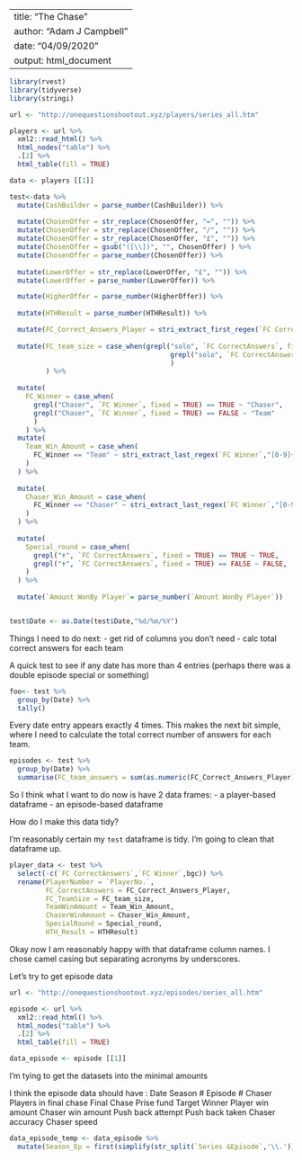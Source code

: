 
---
title: "The Chase"
author: "Adam J Campbell"
date: "04/09/2020"
output: html_document
---

```r
library(rvest)
library(tidyverse)
library(stringi)
```

```r
url <- "http://onequestionshootout.xyz/players/series_all.htm"

players <- url %>%
  xml2::read_html() %>%
  html_nodes("table") %>%
  .[2] %>%
  html_table(fill = TRUE)

data <- players [[1]]
```


```r



test<-data %>%
  mutate(CashBuilder = parse_number(CashBuilder)) %>%
  
  mutate(ChosenOffer = str_replace(ChosenOffer, "=", "")) %>%
  mutate(ChosenOffer = str_replace(ChosenOffer, "/", "")) %>%
  mutate(ChosenOffer = str_replace(ChosenOffer, "£", "")) %>%
  mutate(ChosenOffer = gsub("([\\])", "", ChosenOffer) ) %>%
  mutate(ChosenOffer = parse_number(ChosenOffer)) %>%
  
  mutate(LowerOffer = str_replace(LowerOffer, "£", "")) %>%
  mutate(LowerOffer = parse_number(LowerOffer)) %>%

  mutate(HigherOffer = parse_number(HigherOffer)) %>%
  
  mutate(HTHResult = parse_number(HTHResult)) %>%

  mutate(FC_Correct_Answers_Player = stri_extract_first_regex(`FC CorrectAnswers`,"[0-9]+")) %>%
  
  mutate(FC_team_size = case_when(grepl("solo", `FC CorrectAnswers`, fixed = TRUE) == TRUE ~ "1",
                                        grepl("solo", `FC CorrectAnswers`, fixed = TRUE) == FALSE ~ stri_extract_last_regex(`FC CorrectAnswers`,"[0-9]+")
                                        )
         ) %>%
  
  mutate(
    FC_Winner = case_when(
      grepl("Chaser", `FC Winner`, fixed = TRUE) == TRUE ~ "Chaser",
      grepl("Chaser", `FC Winner`, fixed = TRUE) == FALSE ~ "Team"
      )
    ) %>%
  mutate(
    Team_Win_Amount = case_when(
      FC_Winner == "Team" ~ stri_extract_last_regex(`FC Winner`,"[0-9]+")
    )
  ) %>%
  
  mutate(
    Chaser_Win_Amount = case_when(
      FC_Winner == "Chaser" ~ stri_extract_last_regex(`FC Winner`,"[0-9]:[0-9]+")
    )
  ) %>%
  
  mutate(
    Special_round = case_when(
      grepl("✝", `FC CorrectAnswers`, fixed = TRUE) == TRUE ~ TRUE,
      grepl("✝", `FC CorrectAnswers`, fixed = TRUE) == FALSE ~ FALSE,
    )
  ) %>%
  
  mutate(`Amount WonBy Player`= parse_number(`Amount WonBy Player`))


test$Date <- as.Date(test$Date,"%d/%m/%Y")
```

Things I need to do next:
- get rid of columns you don't need
- calc total correct answers for each team


A quick test to see if any date has more than 4 entries (perhaps there was a double episode special or something)
```r
foo<- test %>%
  group_by(Date) %>%
  tally()
```

Every date entry appears exactly 4 times.  This makes the next bit simple, where I need to calculate the total correct number of answers for each team.

```r
episodes <- test %>%
  group_by(Date) %>%
  summarise(FC_team_answers = sum(as.numeric(FC_Correct_Answers_Player), na.rm = TRUE))
```

So I think what I want to do now is have 2 data frames:
- a player-based dataframe
- an episode-based dataframe

How do I make this data tidy?

I'm reasonably certain my `test` dataframe is tidy.  I'm going to clean that dataframe up.

```r
player_data <- test %>%
  select(-c(`FC CorrectAnswers`,`FC Winner`,bgc)) %>%
  rename(PlayerNumber = `PlayerNo.`,
         FC_CorrectAnswers = FC_Correct_Answers_Player,
         FC_TeamSize = FC_team_size,
         TeamWinAmount = Team_Win_Amount,
         ChaserWinAmount = Chaser_Win_Amount,
         SpecialRound = Special_round,
         HTH_Result = HTHResult)
```

Okay now I am reasonably happy with that dataframe column names.  I chose camel casing but separating acronyms by underscores.  

Let's try to get episode data

```r
url <- "http://onequestionshootout.xyz/episodes/series_all.htm"

episode <- url %>%
  xml2::read_html() %>%
  html_nodes("table") %>%
  .[2] %>%
  html_table(fill = TRUE)

data_episode <- episode [[1]]

```


I'm tying to get the datasets into the minimal amounts

I think the episode data should have :
Date 
Season #
Episode #
Chaser
Players in final chase
Final Chase Prise fund
Target
Winner
Player win amount
Chaser win amount
Push back attempt
Push back taken
Chaser accuracy 
Chaser speed

```r
data_episode_temp <- data_episode %>%
  mutate(Season_Ep = first(simplify(str_split(`Series &Episode`,'\\.'))))
  
```


